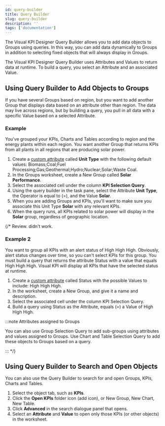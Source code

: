 ```yaml
---
id: query-builder
title: Query Builder
slug: query-builder
description: ''
tags: ['documentation']
---
```



The Visual KPI Designer Query Builder allows you to add data objects to Groups using queries. In this way, you can add data dynamically to Groups in addition to selecting fixed objects that will always display in Groups.

The Visual KPI Designer Query Builder uses Attributes and Values to return data at runtime. To build a query, you select an Attribute and an associated Value.

## Using Query Builder to Add Objects to Groups

If you have several Groups based on region, but you want to add another Group that displays data based on an attribute other than region. The data may live across regions, but by building a query, you pull in all data with a specific Value based on a selected Attribute.

### Example

You've grouped your KPIs, Charts and Tables according to region and the energy plants within each region. You want another Group that returns KPIs from all plants in all regions that are producing solar power.

1. Create a [custom attribute](docs/visual-kpi-design/authoring/advanced#attributes) called **Unit Type** with the following default values: Biomass;Coal;Fuel Processing;Gas;Geothermal;Hydro;Nuclear;Solar;Waste Coal.
2. In the Groups worksheet, create a New Group called **Solar Performance**.
3. Select the associated cell under the column **KPI Selection Query**.
4. Using the query builder in the task pane, select the Attribute **Unit Type**, the Operator is equal to (=), and the Value **Solar**. 
5. When you are adding Groups and KPIs, you'll want to make sure you associate this Unit Type **Solar** with any relevant KPIs.
6. When the query runs, all KPIs related to solar power will display in the **Solar** group, regardless of geographic location.

<StylizedImage
  imgURL="img/designer/groups-query-example1.png"
  alt="Groups Query Example 1"
/>

{/* Review. didn't work.
### Example 2

You want to group all KPIs with an alert status of High High High. Obviously, alert status changes over time, so you can't select KPIs for this group. You must build a query that returns the attribute Status with a value that equals High High High. Visual KPI will display all KPIs that have the selected status at runtime.

1. Create a [custom attribute](docs/visual-kpi-design/authoring/advanced#attributes) called Status with the possible Values to include: High High High.
2. In the worksheet, create a New Group, and give it a name and description.
3. Select the associated cell under the column KPI Selection Query.
4. Build a query using Status as the Attribute, equals (=) a Value of High High High.

:::note Attributes assigned to Groups

You can also use Group Selection Query to add sub-groups using attributes and values assigned to Groups. Use Chart and Table Selection Query to add these objects to Groups based on a query.

::: */}

## Using Query Builder to Search and Open Objects

You can also use the Query Builder to search for and open Groups, KPIs, Charts and Tables.

1. Select the object tab, such as **KPIs**.
2. Click the **Open KPIs** folder icon (add icon), or New Group, New Chart, New Table.
3. Click **Advanced** in the search dialogue panel that opens.
4. Select an **Attribute** and **Value** to open only those KPIs (or other objects) in the worksheet.

